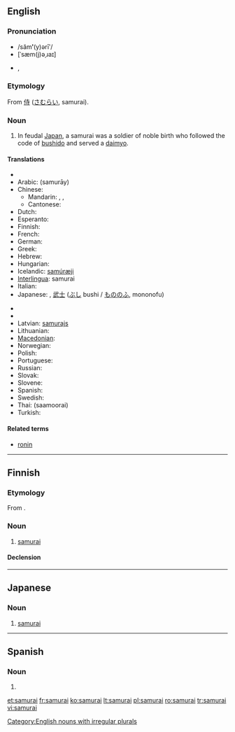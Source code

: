 {{also|Samurai}}
==English==
{{wikipedia}}

===Pronunciation===
* /săm'''ʹ'''(y)ərīʹ/
* [ˈsæm(j)əˌɹaɪ]
* {{rhymes|æməraɪ}}, {{rhymes|æmjəraɪ}}

===Etymology===
From {{etyl|ja}} [[侍]] ([[さむらい]], samurai).

===Noun===
{{en-noun|samurai|pl2=samurais}}

# In feudal [[Japan]], a samurai was a soldier of noble birth who followed the code of [[bushido]] and served a [[daimyo]].

====Translations====
{{trans-top|feudal Japanese soldier}}
* {{trreq|Afrikaans}}
* Arabic: {{Arab|[[ساموراي]]}} (samurāy) {{m}}
* Chinese: 
** Mandarin: {{t|zh|叩頭|sc=Hani}}, {{t|zh|武士|tr=wǔshì|sc=Hani}}, {{t|zh|日本武士|tr=Rìběn wǔshì|sc=Hani}}
** Cantonese: {{tø|yue|武士|tr=mou5 si6|sc=Hani|xs=Cantonese}}
* Dutch: {{t+|nl|samoerai|m}}
* Esperanto: {{t|eo|samurajo|xs=Esperanto}}
* Finnish: {{t-|fi|samurai}}
* French: {{t+|fr|samouraï|m}}
* German: {{t+|de|Samurai|m}}
* Greek: {{t+|el|σαμουράι|m|tr=samurái|sc=Grek}}
* Hebrew: {{t|he|סמוראי|m|tr=samorai|sc=Hebr}}
* Hungarian: {{t|hu|szamuráj}}
* Icelandic: [[samúræji]] {{m}}
* [[Interlingua]]: samurai
* Italian: {{t-|it|samurai|m}}
* Japanese: {{t+|ja|侍|tr=[[さむらい]], samurai|sc=Jpan}}, [[武士]] ([[ぶし]] bushi / [[もののふ]], mononofu)
{{trans-mid}}
* {{trreq|Javanese}}
* {{trreq|Korean}}
* Latvian: [[samurajs]] {{m}}
* Lithuanian: {{t+|lt|samurajus|m|xs=Lithuanian}}
* [[Macedonian]]: {{t|mk|самурај|m|tr=samuráj|sc=Cyrl|xs=Macedonian}}
* Norwegian: {{t-|no|samurai|m}}
* Polish: {{t-|pl|samuraj|m}}
* Portuguese: {{t-|pt|samurai|m}}
* Russian: {{t+|ru|самурай|m|tr=samuráj|sc=Cyrl}}
* Slovak: {{t-|sk|samuraj|m}}
* Slovene: {{t-|sl|samuraj|m}}
* Spanish: {{t-|es|samurai|m}}
* Swedish: {{t+|sv|samuraj}}
* Thai: {{Thai|[[ซามูไร]]}} (saamoorai)
* Turkish: {{t+|tr|samuray}}
{{trans-bottom}}

====Related terms====
* [[ronin]]

[[Category:English nouns with irregular plurals]]
----

==Finnish==

===Etymology===
From {{etyl|ja|fi}}.

===Noun===
{{infl|fi|noun}}

# [[#English|samurai]]

====Declension====
{{fi-decl-voi|samura}}

----

==Japanese==

===Noun===
{{ja-noun|r|hira=さむらい|kanji=侍}}

# [[samurai#English|samurai]]

----

==Spanish==

===Noun===
{{infl|es|misspelling}}

# {{misspelling of|lang=es|samurái}}

[[et:samurai]]
[[fr:samurai]]
[[ko:samurai]]
[[lt:samurai]]
[[pl:samurai]]
[[ro:samurai]]
[[tr:samurai]]
[[vi:samurai]]